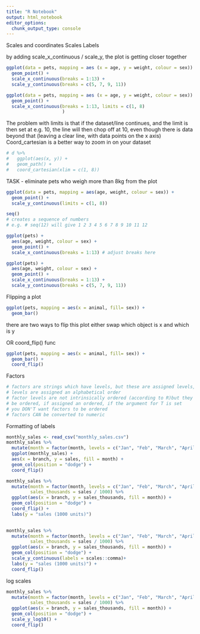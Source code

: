 ```yaml
---
title: "R Notebook"
output: html_notebook
editor_options: 
  chunk_output_type: console
---
```

Scales and coordinates
Scales
Labels


by adding scale_x_continuous / scale_y, the plot is getting closer together
```r
ggplot(data = pets, mapping = aes (x = age, y = weight, colour = sex)) +
  geom_point() +
  scale_x_continuous(breaks = 1:13) +
  scale_y_continuous(breaks = c(5, 7, 9, 11))

```

```r
ggplot(data = pets, mapping = aes (x = age, y = weight, colour = sex)) +
  geom_point() +
  scale_x_continuous(breaks = 1:13, limits = c(1, 8)
                     )
```
The problem with limits is that if the dataset/line continues, and the limit is
then set at e.g. 10, the line will then chop off at 10, even though there is 
data beyond that (leaving a clear line, with data points on the x axis)
Coord_cartesian is a better way to zoom in on your dataset

```r
# d %>% 
#   ggplot(aes(x, y)) +
#   geom_path() +
#   coord_cartesian(xlim = c(1, 8))
```

TASK - eliminate pets who weigh more than 8kg from the plot
```r
ggplot(data = pets, mapping = aes(age, weight, colour = sex)) +
  geom_point() +
  scale_y_continuous(limits = c(1, 8))
```

```r
seq()
# creates a sequence of numbers
# e.g. # seq(12) will give 1 2 3 4 5 6 7 8 9 10 11 12
```

```r
ggplot(pets) +
  aes(age, weight, colour = sex) +
  geom_point() +
  scale_x_continuous(breaks = 1:13) # adjust breaks here
```

```r
ggplot(pets) +
  aes(age, weight, colour = sex) +
  geom_point() +
  scale_x_continuous(breaks = 1:13) + 
  scale_y_continuous(breaks = c(5, 7, 9, 11))
```

Flipping a plot

```r
ggplot(pets, mapping = aes(x = animal, fill= sex)) +
  geom_bar()
```
there are two ways to flip this plot
either swap which object is x and which is y

OR coord_flip() func

```r
ggplot(pets, mapping = aes(x = animal, fill= sex)) +
  geom_bar() +
  coord_flip()
```

Factors
```r
# factors are strings which have levels, but these are assigned levels, and these
# levels are assigned an alphabetical order
# factor levels are not intrinsically ordered (according to R)but they CAN
# be ordered, if assigned an ordered, if the argument for T is set
# you DON'T want factors to be ordered
# factors CAN be converted to numeric

```

Formatting of labels

```r
monthly_sales <- read_csv("monthly_sales.csv")
monthly_sales %>%
  mutate(month = factor(month, levels = c("Jan", "Feb", "March", "April"))) %>%
  ggplot(monthly_sales) +
  aes(x = branch, y = sales, fill = month) +
  geom_col(position = "dodge") +
  coord_flip()
```

```r
monthly_sales %>%
  mutate(month = factor(month, levels = c("Jan", "Feb", "March", "April")),
         sales_thousands = sales / 1000) %>%
  ggplot(aes(x = branch, y = sales_thousands, fill = month)) +
  geom_col(position = "dodge") +
  coord_flip() +
  labs(y = "sales (1000 units)")
  
```

```r
monthly_sales %>%
  mutate(month = factor(month, levels = c("Jan", "Feb", "March", "April")),
         sales_thousands = sales / 1000) %>%
  ggplot(aes(x = branch, y = sales_thousands, fill = month)) +
  geom_col(position = "dodge") +
  scale_y_continuous(labels = scales::comma)+
  labs(y = "sales (1000 units)") +
  coord_flip()
```

log scales

```r
monthly_sales %>%
  mutate(month = factor(month, levels = c("Jan", "Feb", "March", "April")),
         sales_thousands = sales / 1000) %>%
  ggplot(aes(x = branch, y = sales_thousands, fill = month)) +
  geom_col(position = "dodge") +
  scale_y_log10() +
  coord_flip()
```

```r

```

